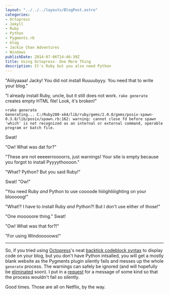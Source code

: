 ```yaml
---
layout: "../../../layouts/BlogPost.astro"
categories:
- Octopress
- Jekyll
- Ruby
- Python
- Pygments.rb
- blog
- Jackie Chan Adventures
- Windows
publishDate: 2014-07-06T14:46:39Z
title: Using Octopress- One More Thing
description: It's Ruby but you also need Python
---
```



"Aiiiiyaaaa! Jacky! You did not install Ruuuubyyy. You need that to write your blog."

"I already install Ruby, uncle, but it still does not work. `rake generate` creates empty HTML file! Look, it's broken!"

```console
>rake generate
Generating... C:/Ruby200-x64/lib/ruby/gems/2.0.0/gems/posix-spawn-0.3.8/lib/posix/spawn.rb:162: warning: cannot close fd before spawn
'which' is not recognized as an internal or external command, operable program or batch file.
```

Swat!

"Ow! What was dat for?"

"These are not eeeeerroooorrs, just warnings! Your site is empty because you forgot to install Pyyyythoooon."

"What? Python? But you said Ruby!"

Swat! "Ow!"

"You need Ruby *and* Python to use coooode hiiiighliiiighting on your blooooog!"

"What!? I have to install Ruby *and* Python?! But I don't use either of those!"

"One mooooore thing." Swat!

"Ow! What was that for?!"

<ResponsiveFigure
    class_="center"
    src="/assets/blog/uncle_hits_jackie.png"
    alt="A still from 'Jackie Chan Adventures' showing uncle swatting Jackie on the head."/>

"For using Windooooows!"

---

So, if you tried using [Octopress](http://octopress.org/)'s neat [backtick codeblock syntax](http://octopress.org/docs/plugins/backtick-codeblock/) to display code on your blog, but you don't have Python intsalled, you will get a mostly blank website as the Pygments plugin silently fails and messes up the whole `generate` process. The warnings can safely be ignored (and will hopefully be [eliminated](https://github.com/tmm1/pygments.rb/pull/90) soon). I put in a [request](https://github.com/tmm1/pygments.rb/issues/130) for a message of some kind so that the process wouldn't fail so silently.

Good times. Those are all on Netflix, by the way.
